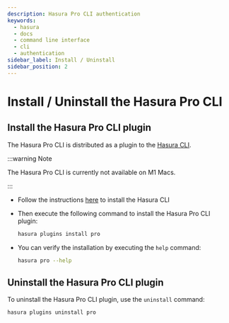 ```yaml
---
description: Hasura Pro CLI authentication
keywords:
  - hasura
  - docs
  - command line interface
  - cli
  - authentication
sidebar_label: Install / Uninstall
sidebar_position: 2
---
```


# Install / Uninstall the Hasura Pro CLI

## Install the Hasura Pro CLI plugin

The Hasura Pro CLI is distributed as a plugin to the [Hasura CLI](/hasura-cli/index.mdx).

:::warning Note

The Hasura Pro CLI is currently not available on M1 Macs.

:::

- Follow the instructions [here](/hasura-cli/install-hasura-cli.mdx) to install the Hasura CLI

- Then execute the following command to install the Hasura Pro CLI plugin:

  ```bash
  hasura plugins install pro
  ```

- You can verify the installation by executing the `help` command:

  ```bash
  hasura pro --help
  ```

## Uninstall the Hasura Pro CLI plugin

To uninstall the Hasura Pro CLI plugin, use the `uninstall` command:

```bash
hasura plugins uninstall pro
```
